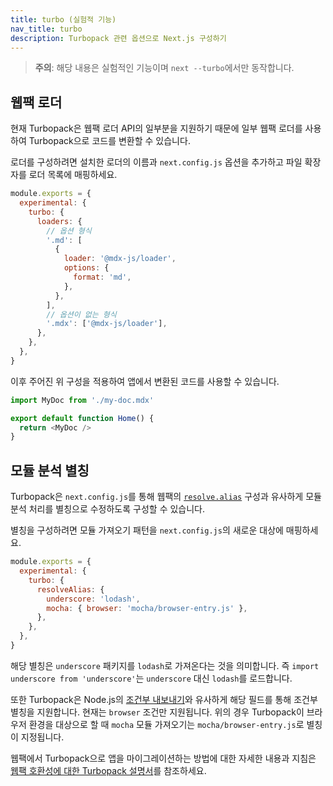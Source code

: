 ```yaml
---
title: turbo (실험적 기능)
nav_title: turbo
description: Turbopack 관련 옵션으로 Next.js 구성하기
---
```


> **주의**: 해당 내용은 실험적인 기능이며 `next --turbo`에서만 동작합니다.

## 웹팩 로더

현재 Turbopack은 웹팩 로더 API의 일부분을 지원하기 때문에 일부 웹팩 로더를 사용하여 Turbopack으로 코드를 변환할 수 있습니다.

로더를 구성하려면 설치한 로더의 이름과 `next.config.js` 옵션을 추가하고 파일 확장자를 로더 목록에 매핑하세요.

```js filename="next.config.js"
module.exports = {
  experimental: {
    turbo: {
      loaders: {
        // 옵션 형식
        '.md': [
          {
            loader: '@mdx-js/loader',
            options: {
              format: 'md',
            },
          },
        ],
        // 옵션이 없는 형식
        '.mdx': ['@mdx-js/loader'],
      },
    },
  },
}
```

이후 주어진 위 구성을 적용하여 앱에서 변환된 코드를 사용할 수 있습니다.

```js
import MyDoc from './my-doc.mdx'

export default function Home() {
  return <MyDoc />
}
```

## 모듈 분석 별칭

Turbopack은 `next.config.js`를 통해 웹팩의 [`resolve.alias`](https://webpack.js.org/configuration/resolve/#resolvealias) 구성과 유사하게 모듈 분석 처리를 별칭으로 수정하도록 구성할 수 있습니다.

별칭을 구성하려면 모듈 가져오기 패턴을 `next.config.js`의 새로운 대상에 매핑하세요.

```js filename="next.config.js"
module.exports = {
  experimental: {
    turbo: {
      resolveAlias: {
        underscore: 'lodash',
        mocha: { browser: 'mocha/browser-entry.js' },
      },
    },
  },
}
```

해당 별칭은 `underscore` 패키지를 `lodash`로 가져온다는 것을 의미합니다. 즉 `import underscore from 'underscore'`는 `underscore` 대신 `lodash`를 로드합니다.

또한 Turbopack은 Node.js의 [조건부 내보내기](https://nodejs.org/docs/latest-v18.x/api/packages.html#conditional-exports)와 유사하게 해당 필드를 통해 조건부 별칭을 지원합니다. 현재는 `browser` 조건만 지원됩니다. 위의 경우 Turbopack이 브라우저 환경을 대상으로 할 때 `mocha` 모듈 가져오기는 `mocha/browser-entry.js`로 별칭이 지정됩니다.

웹팩에서 Turbopack으로 앱을 마이그레이션하는 방법에 대한 자세한 내용과 지침은 [웹팩 호환성에 대한 Turbopack 설명서](https://turbo.build/pack/docs/migrating-from-webpack)를 참조하세요.

